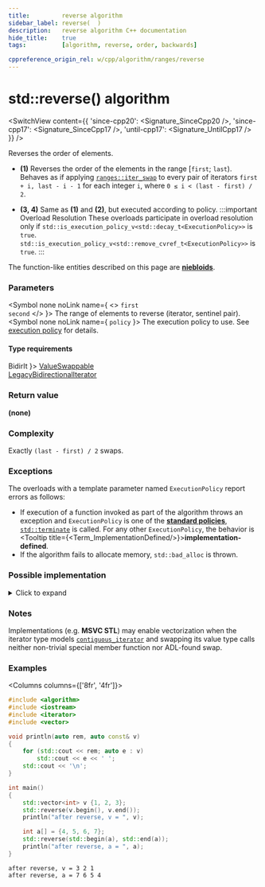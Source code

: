 ```yaml
---
title:         reverse algorithm
sidebar_label: reverse(  )
description:   reverse algorithm C++ documentation
hide_title:    true
tags:          [algorithm, reverse, order, backwards]

cppreference_origin_rel: w/cpp/algorithm/ranges/reverse
---
```



<!-- Terms -->


<!----------------- Codes ---------------------->


# std::reverse() algorithm

<SwitchView content={{
	'since-cpp20': <Signature_SinceCpp20 />,
	'since-cpp17': <Signature_SinceCpp17 />,
	'until-cpp17': <Signature_UntilCpp17 />
}} />

Reverses the order of elements.

- **(1)** Reverses the order of the elements in the range [`first`; `last`).  
	Behaves as if applying [`ranges::iter_swap`](#) to every pair of iterators `first + i, last - i - 1` for each integer `i`, where `0 ≤ i < (last - first) / 2`.

- **(3, 4)** Same as **(1)** and **(2)**, but executed according to policy.
	:::important Overload Resolution
	These overloads participate in overload resolution only if
	<Until v='cpp20'> <code>std::is_execution_policy_v&lt;std::decay_t&lt;ExecutionPolicy&gt;&gt;</code> is <code>true</code>. </Until>
	<Since v='cpp20'> <code>std::is_execution_policy_v&lt;std::remove_cvref_t&lt;ExecutionPolicy&gt;&gt;</code> is <code>true</code>. </Since>
	:::

The function-like entities described on this page are [**niebloids**](#).

### Parameters

<SymbolTable>

  <Symbol none noLink name={ <> <code>first</code> <br/> <code>second</code> </> }>
    The range of elements to reverse (iterator, sentinel pair).
  </Symbol>
  <Symbol none noLink name={ <code>policy</code> }>
    The execution policy to use. See <a href="#">execution policy</a> for details.
  </Symbol>

</SymbolTable>

#### Type requirements

<SymbolTable>
  <Symbol none noLink name={ <code>BidirIt</code> }>
    <a href="/docs/named_req/ValueSwappable">ValueSwappable</a> <br/>
    <a href="/docs/named_req/LegacyBidirectionalIterator">LegacyBidirectionalIterator</a>
  </Symbol>
</SymbolTable>

### Return value

**(none)**

### Complexity

Exactly `(last - first) / 2` swaps.

### Exceptions

The overloads with a template parameter named `ExecutionPolicy` report errors as follows:
- If execution of a function invoked as part of the algorithm throws an exception and `ExecutionPolicy` is one of the [**standard policies**](#), [`std::terminate`](#) is called.
	For any other `ExecutionPolicy`, the behavior is <Tooltip title={<Term_ImplementationDefined/>}>**implementation-defined**</Tooltip>.
- If the algorithm fails to allocate memory, `std::bad_alloc` is thrown.

### Possible implementation

<details>
<summary>Click to expand</summary>

```cpp
template<class BidirIt>
constexpr // since C++20
void reverse(BidirIt first, BidirIt last)
{
    using iter_cat = typename std::iterator_traits<BidirIt>::iterator_category;

    // Tag dispatch, e.g. calling reverse_impl(first, last, iter_cat()),
    // can be used in C++14 and earlier modes.
    if constexpr (std::is_base_of_v<std::random_access_iterator_tag, iter_cat>)
    {
        if (first == last)
            return;

        for (--last; first < last; (void)++first, --last)
            std::iter_swap(first, last);
    }
    else
        while (first != last && first != --last)
            std::iter_swap(first++, last);
}
```

</details>

### Notes

Implementations (e.g. **MSVC STL**) may enable vectorization when the iterator type models [`contiguous_iterator`](#) and swapping its value type calls neither non-trivial special member function nor ADL-found swap.

### Examples

<Columns columns={['8fr', '4fr']}>
<div>

```cpp title='Main.cpp' showLineNumbers
#include <algorithm>
#include <iostream>
#include <iterator>
#include <vector>

void println(auto rem, auto const& v)
{
    for (std::cout << rem; auto e : v)
        std::cout << e << ' ';
    std::cout << '\n';
}

int main()
{
    std::vector<int> v {1, 2, 3};
    std::reverse(v.begin(), v.end());
    println("after reverse, v = ", v);

    int a[] = {4, 5, 6, 7};
    std::reverse(std::begin(a), std::end(a));
    println("after reverse, a = ", a);
}
```

</div>
<div>

```plaintext title="Output"
after reverse, v = 3 2 1
after reverse, a = 7 6 5 4
```

</div>
</Columns>
